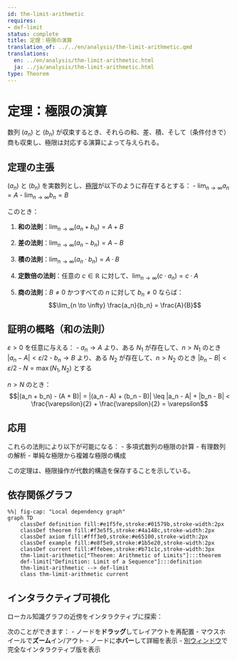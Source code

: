 ```yaml
---
id: thm-limit-arithmetic
requires:
- def-limit
status: complete
title: 定理：極限の演算
translation_of: ../../en/analysis/thm-limit-arithmetic.qmd
translations:
  en: ../en/analysis/thm-limit-arithmetic.html
  ja: ../ja/analysis/thm-limit-arithmetic.html
type: Theorem
---
```


# 定理：極限の演算 {#thm-limit-arithmetic}

数列 $(a_n)$ と $(b_n)$ が収束するとき、それらの和、差、積、そして（条件付きで）商も収束し、極限は対応する演算によって与えられる。

## 定理の主張

$(a_n)$ と $(b_n)$ を実数列とし、[極限](def-limit.qmd)が以下のように存在するとする：
- $\lim_{n \to \infty} a_n = A$
- $\lim_{n \to \infty} b_n = B$

このとき：

1. **和の法則**：$\lim_{n \to \infty} (a_n + b_n) = A + B$

2. **差の法則**：$\lim_{n \to \infty} (a_n - b_n) = A - B$

3. **積の法則**：$\lim_{n \to \infty} (a_n \cdot b_n) = A \cdot B$

4. **定数倍の法則**：任意の $c \in \mathbb{R}$ に対して、$\lim_{n \to \infty} (c \cdot a_n) = c \cdot A$

5. **商の法則**：$B \neq 0$ かつすべての $n$ に対して $b_n \neq 0$ ならば：
   $$\lim_{n \to \infty} \frac{a_n}{b_n} = \frac{A}{B}$$

## 証明の概略（和の法則）

$\varepsilon > 0$ を任意に与える：
- $a_n \to A$ より、ある $N_1$ が存在して、$n > N_1$ のとき $|a_n - A| < \varepsilon/2$
- $b_n \to B$ より、ある $N_2$ が存在して、$n > N_2$ のとき $|b_n - B| < \varepsilon/2$
- $N = \max(N_1, N_2)$ とする

$n > N$ のとき：
$$|(a_n + b_n) - (A + B)| = |(a_n - A) + (b_n - B)| \leq |a_n - A| + |b_n - B| < \frac{\varepsilon}{2} + \frac{\varepsilon}{2} = \varepsilon$$

## 応用

これらの法則により以下が可能になる：
- 多項式数列の極限の計算
- 有理数列の解析
- 単純な極限から複雑な極限の構成

この定理は、極限操作が代数的構造を保存することを示している。

## 依存関係グラフ

```mermaid
%%| fig-cap: "Local dependency graph"
graph TD
    classDef definition fill:#e1f5fe,stroke:#01579b,stroke-width:2px
    classDef theorem fill:#f3e5f5,stroke:#4a148c,stroke-width:2px
    classDef axiom fill:#fff3e0,stroke:#e65100,stroke-width:2px
    classDef example fill:#e8f5e9,stroke:#1b5e20,stroke-width:2px
    classDef current fill:#ffebee,stroke:#b71c1c,stroke-width:3px
    thm-limit-arithmetic["Theorem: Arithmetic of Limits"]:::theorem
    def-limit["Definition: Limit of a Sequence"]:::definition
    thm-limit-arithmetic --> def-limit
    class thm-limit-arithmetic current
```

## インタラクティブ可視化

ローカル知識グラフの近傍をインタラクティブに探索：

::: {.graph-viz data-id="thm-limit-arithmetic" data-width="700" data-height="500"}
:::

次のことができます：
- ノードを**ドラッグ**してレイアウトを再配置
- マウスホイールで**ズーム**イン/アウト
- ノードに**ホバー**して詳細を表示
- [別ウィンドウ](../../output/interactive/thm-limit-arithmetic.html){target="_blank"}で完全なインタラクティブ版を表示
